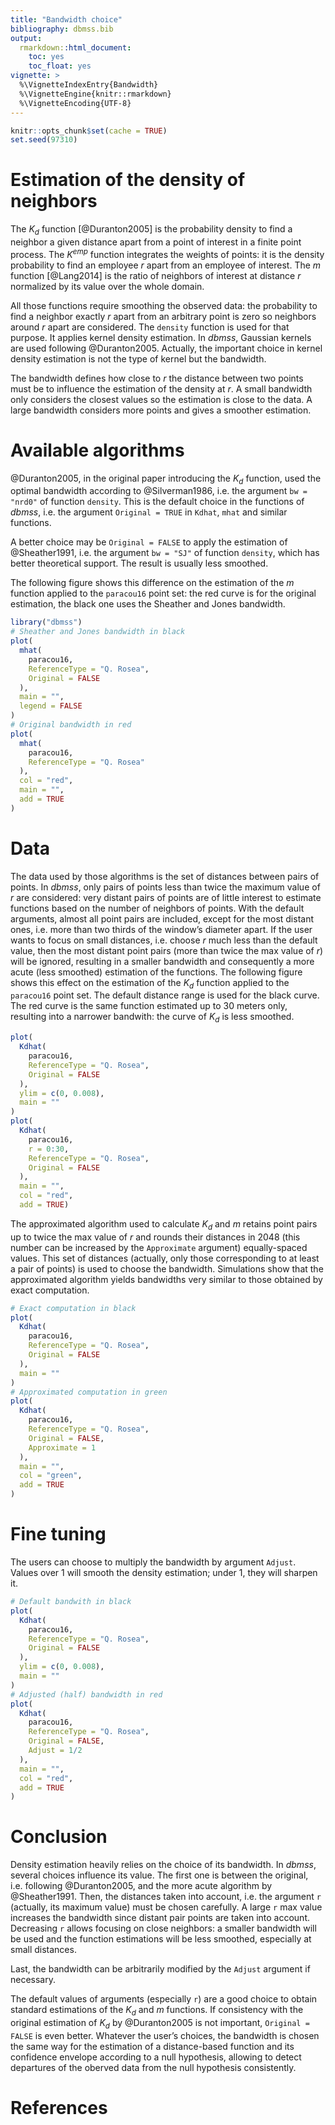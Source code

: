 ```yaml
---
title: "Bandwidth choice"
bibliography: dbmss.bib
output: 
  rmarkdown::html_document:
    toc: yes
    toc_float: yes
vignette: >
  %\VignetteIndexEntry{Bandwidth}
  %\VignetteEngine{knitr::rmarkdown}
  %\VignetteEncoding{UTF-8}
---
```


```r
knitr::opts_chunk$set(cache = TRUE)
set.seed(97310)
```


# Estimation of the density of neighbors

The $K_d$ function [@Duranton2005] is the probability density to find a neighbor a given distance apart from a point of interest in a finite point process.
The $K^{emp}$ function integrates the weights of points: it is the density probability to find an employee $r$ apart from an employee of interest.
The $m$ function [@Lang2014] is the ratio of neighbors of interest at distance $r$ normalized by its value over the whole domain.

All those functions require smoothing the observed data: the probability to find a neighbor exactly $r$ apart from an arbitrary point is zero so neighbors around $r$ apart are considered.
The `density` function is used for that purpose.
It applies kernel density estimation.
In $dbmss$, Gaussian kernels are used following @Duranton2005.
Actually, the important choice in kernel density estimation is not the type of kernel but the bandwidth.

The bandwidth defines how close to $r$ the distance between two points must be to influence the estimation of the density at $r$.
A small bandwidth only considers the closest values so the estimation is close to the data.
A large bandwidth considers more points and gives a smoother estimation.


# Available algorithms

@Duranton2005, in the original paper introducing the $K_d$ function, used the optimal bandwidth according to @Silverman1986, i.e. the argument `bw = "nrd0"` of function `density`.
This is the default choice in the functions of $dbmss$, i.e. the argument `Original = TRUE` in `Kdhat`, `mhat` and similar functions.

A better choice may be `Original = FALSE` to apply the estimation of @Sheather1991, i.e. the argument `bw = "SJ"` of function `density`, which has better theoretical support.
The result is usually less smoothed.

The following figure shows this difference on the estimation of the $m$ function applied to the `paracou16` point set: the red curve is for the original estimation, the black one uses the Sheather and Jones bandwidth.

```r
library("dbmss")
# Sheather and Jones bandwidth in black
plot(
  mhat(
    paracou16, 
    ReferenceType = "Q. Rosea", 
    Original = FALSE
  ), 
  main = "", 
  legend = FALSE
)
# Original bandwidth in red
plot(
  mhat(
    paracou16, 
    ReferenceType = "Q. Rosea"
  ), 
  col = "red", 
  main = "", 
  add = TRUE
)
```

# Data

The data used by those algorithms is the set of distances between pairs of points.
In $dbmss$, only pairs of points less than twice the maximum value of $r$ are considered: very distant pairs of points are of little interest to estimate functions based on the number of neighbors of points.
With the default arguments, almost all point pairs are included, except for the most distant ones, i.e. more than two thirds of the window's diameter apart.
If the user wants to focus on small distances, i.e. choose $r$ much less than the default value, then the most distant point pairs (more than twice the max value of $r$) will be ignored, resulting in a smaller bandwidth and consequently a more acute (less smoothed) estimation of the functions.
The following figure shows this effect on the estimation of the $K_d$ function applied to the `paracou16` point set.
The default distance range is used for the black curve.
The red curve is the same function estimated up to 30 meters only, resulting into a narrower bandwith: the curve of $K_d$ is less smoothed.

```r
plot(
  Kdhat(
    paracou16,
    ReferenceType = "Q. Rosea", 
    Original = FALSE
  ), 
  ylim = c(0, 0.008), 
  main = ""
)
plot(
  Kdhat(
    paracou16, 
    r = 0:30, 
    ReferenceType = "Q. Rosea", 
    Original = FALSE
  ), 
  main = "", 
  col = "red", 
  add = TRUE)
```

The approximated algorithm used to calculate $K_d$ and $m$ retains point pairs up to twice the max value of $r$ and rounds their distances in 2048 (this number can be increased by the `Approximate` argument) equally-spaced values.
This set of distances (actually, only those corresponding to at least a pair of points) is used to choose the bandwidth.
Simulations show that the approximated algorithm yields bandwidths very similar to those obtained by exact computation.

```r
# Exact computation in black
plot(
  Kdhat(
    paracou16,
    ReferenceType = "Q. Rosea", 
    Original = FALSE
  ), 
  main = ""
)
# Approximated computation in green
plot(
  Kdhat(
    paracou16, 
    ReferenceType = "Q. Rosea", 
    Original = FALSE, 
    Approximate = 1
  ), 
  main = "", 
  col = "green", 
  add = TRUE
)
```

# Fine tuning

The users can choose to multiply the bandwidth by argument `Adjust`.
Values over 1 will smooth the density estimation; under 1, they will sharpen it.

```r
# Default bandwith in black
plot(
  Kdhat(
    paracou16,
    ReferenceType = "Q. Rosea", 
    Original = FALSE
  ), 
  ylim = c(0, 0.008),
  main = ""
)
# Adjusted (half) bandwidth in red
plot(
  Kdhat(
    paracou16,
    ReferenceType = "Q. Rosea", 
    Original = FALSE, 
    Adjust = 1/2
  ), 
  main = "", 
  col = "red", 
  add = TRUE
)
```

# Conclusion

Density estimation heavily relies on the choice of its bandwidth.
In $dbmss$, several choices influence its value.
The first one is between the original, i.e. following @Duranton2005, and the more acute algorithm by @Sheather1991.
Then, the distances taken into account, i.e. the argument `r` (actually, its maximum value) must be chosen carefully.
A large `r` max value increases the bandwidth since distant pair points are taken into account.
Decreasing `r` allows focusing on close neighbors: a smaller bandwidth will be used and the function estimations will be less smoothed, especially at small distances.

Last, the bandwidth can be arbitrarily modified by the `Adjust` argument if necessary.

The default values of arguments (especially `r`) are a good choice to obtain standard estimations of the $K_d$ and $m$ functions.
If consistency with the original estimation of $K_d$ by @Duranton2005 is not important, `Original = FALSE` is even better.
Whatever the user's choices, the bandwidth is chosen the same way for the estimation of a distance-based function and its confidence envelope according to a null hypothesis, allowing to detect departures of the oberved data from the null hypothesis consistently.


# References
